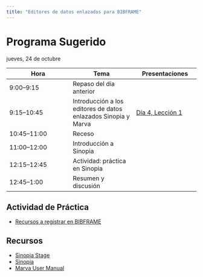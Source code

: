 ```yaml
---
title: "Editores de datos enlazados para BIBFRAME"
---
```


# Programa Sugerido

jueves, 24 de octubre

| Hora | Tema | Presentaciones |
|---|---|---|
| 9:00–9:15 | Repaso del día anterior |  |
| 9:15–10:45 | Introducción a los editores de datos enlazados Sinopia y Marva | <a href="https://slides.com/irmafrat/taller-bibframe-d4-l1" target="_blank"> Día 4, Lección 1 </a> |
| 10:45–11:00 | Receso |  |
| 11:00–12:00 | Introducción a Sinopia |  |
| 12:15–12:45 | Actividad: práctica en Sinopia |  |
| 12:45–1:00 | Resumen y discusión |  |

## Actividad de Práctica

- [Recursos a registrar en BIBFRAME](https://docs.google.com/spreadsheets/d/1mkymvJiTYNc_lkm1K1EG0a_365TXUtDQPHWFYkhTySM/edit?usp=sharing)

## Recursos

- [Sinopia Stage](https://stage.sinopia.io/)
- [Sinopia](https://sinopia.io/)
- [Marva User Manual](https://guides.loc.gov/c.php?g=1170551&p=8704262&preview=003264c97f504caf990125066b248e24)
